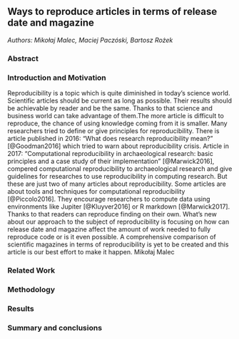 ## Ways to reproduce articles in terms of release date and magazine

*Authors: Mikołaj Malec, Maciej Paczóski, Bartosz Rożek*

### Abstract


### Introduction and Motivation

Reproducibility is a topic which is quite diminished in today's science world. Scientific articles should be current as long as possible. Their results should be achievable by reader and be the same. Thanks to that science and business world can take advantage of them.The more article is difficult to reproduce, the chance of using knowledge coming from it is smaller. Many researchers tried to define or give principles for reproducibility. There is article published in 2016: "What does research reproducibility mean?" [@Goodman2016] which tried to warn about reproducibility crisis. Article in 2017: "Computational reproducibility in archaeological research: basic principles and a case study of their implementation" [@Marwick2016], compered computational reproducibility to archaeological research and give guidelines for researches to use reproducibility in computing research. But these are just two of many articles about reproducibility. Some articles are about tools and techniques for computational reproducibility [@Piccolo2016]. They encourage researchers to compute data using environments like Jupiter [@Kluyver2016] or R markdown [@Marwick2017]. Thanks to that readers can reproduce finding on their own. What’s new about our approach to the subject of reproducibility is focusing on how can release date and magazine affect the amount of work needed to fully reproduce code or is it even possible. A comprehensive comparison of scientific magazines in terms of reproducibility is yet to be created and this article is our best effort to make it happen.
Mikołaj Malec





### Related Work


### Methodology


### Results


### Summary and conclusions 


